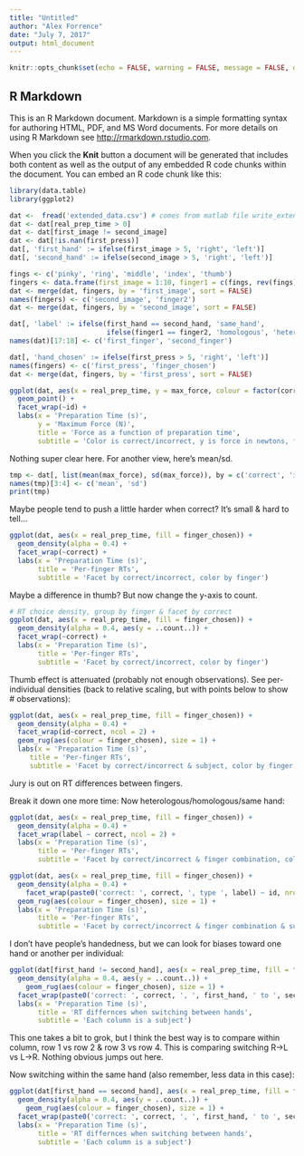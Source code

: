 ```yaml
---
title: "Untitled"
author: "Alex Forrence"
date: "July 7, 2017"
output: html_document
---
```


```r
knitr::opts_chunk$set(echo = FALSE, warning = FALSE, message = FALSE, dev='svg')
```

## R Markdown

This is an R Markdown document. Markdown is a simple formatting syntax for authoring HTML, PDF, and MS Word documents. For more details on using R Markdown see <http://rmarkdown.rstudio.com>.

When you click the **Knit** button a document will be generated that includes both content as well as the output of any embedded R code chunks within the document. You can embed an R code chunk like this:

```r
library(data.table)
library(ggplot2)

dat <-  fread('extended_data.csv') # comes from matlab file write_extended_data.m
dat <- dat[real_prep_time > 0]
dat <- dat[first_image != second_image]
dat <- dat[!is.nan(first_press)]
dat[, 'first_hand' := ifelse(first_image > 5, 'right', 'left')]
dat[, 'second_hand' := ifelse(second_image > 5, 'right', 'left')]

fings <- c('pinky', 'ring', 'middle', 'index', 'thumb')
fingers <- data.frame(first_image = 1:10, finger1 = c(fings, rev(fings)))
dat <- merge(dat, fingers, by = 'first_image', sort = FALSE)
names(fingers) <- c('second_image', 'finger2')
dat <- merge(dat, fingers, by = 'second_image', sort = FALSE)

dat[, 'label' := ifelse(first_hand == second_hand, 'same_hand',
                        ifelse(finger1 == finger2, 'homologous', 'heterologous'))]
names(dat)[17:18] <- c('first_finger', 'second_finger')

dat[, 'hand_chosen' := ifelse(first_press > 5, 'right', 'left')]
names(fingers) <- c('first_press', 'finger_chosen')
dat <- merge(dat, fingers, by = 'first_press', sort = FALSE)

```

```r

ggplot(dat, aes(x = real_prep_time, y = max_force, colour = factor(correct))) + 
  geom_point() + 
  facet_wrap(~id) +
  labs(x = 'Preparation Time (s)',
       y = 'Maximum Force (N)',
       title = 'Force as a function of preparation time',
       subtitle = 'Color is correct/incorrect, y is force in newtons, facetted by subject')
```

Nothing super clear here. For another view, here's mean/sd.
```r
tmp <- dat[, list(mean(max_force), sd(max_force)), by = c('correct', 'id')]
names(tmp)[3:4] <- c('mean', 'sd')
print(tmp)
```

Maybe people tend to push a little harder when correct? It's small & hard to tell...

```r
ggplot(dat, aes(x = real_prep_time, fill = finger_chosen)) + 
  geom_density(alpha = 0.4) + 
  facet_wrap(~correct) +
  labs(x = 'Preparation Time (s)', 
       title = 'Per-finger RTs',
       subtitle = 'Facet by correct/incorrect, color by finger')
```

Maybe a difference in thumb? But now change the y-axis to count.

```r
# RT choice density, group by finger & facet by correct
ggplot(dat, aes(x = real_prep_time, fill = finger_chosen)) + 
  geom_density(alpha = 0.4, aes(y = ..count..)) + 
  facet_wrap(~correct) +
  labs(x = 'Preparation Time (s)', 
       title = 'Per-finger RTs',
       subtitle = 'Facet by correct/incorrect, color by finger')
```

Thumb effect is attenuated (probably not enough observations). See per-individual densities (back to relative scaling, but with points below to show # observations):


```r
ggplot(dat, aes(x = real_prep_time, fill = finger_chosen)) + 
  geom_density(alpha = 0.4) + 
  facet_wrap(id~correct, ncol = 2) +
  geom_rug(aes(colour = finger_chosen), size = 1) +
  labs(x = 'Preparation Time (s)', 
     title = 'Per-finger RTs',
     subtitle = 'Facet by correct/incorrect & subject, color by finger')
```

Jury is out on RT differences between fingers.

Break it down one more time: Now heterologous/homologous/same hand:

```r
ggplot(dat, aes(x = real_prep_time, fill = finger_chosen)) + 
  geom_density(alpha = 0.4) + 
  facet_wrap(label ~ correct, ncol = 2) +
  labs(x = 'Preparation Time (s)', 
       title = 'Per-finger RTs',
       subtitle = 'Facet by correct/incorrect & finger combination, color by finger')
```

```r
ggplot(dat, aes(x = real_prep_time, fill = finger_chosen)) + 
  geom_density(alpha = 0.4) + 
    facet_wrap(paste0('correct: ', correct, ', type ', label) ~ id, nrow = 6) +
  geom_rug(aes(colour = finger_chosen), size = 1) +
  labs(x = 'Preparation Time (s)', 
       title = 'Per-finger RTs',
       subtitle = 'Facet by correct/incorrect & finger combination & subject, color by finger')
```


I don't have people's handedness, but we can look for biases toward one hand or another per individual:

```r
ggplot(dat[first_hand != second_hand], aes(x = real_prep_time, fill = finger_chosen)) + 
  geom_density(alpha = 0.4, aes(y = ..count..)) + 
    geom_rug(aes(colour = finger_chosen), size = 1) +
  facet_wrap(paste0('correct: ', correct, ', ', first_hand, ' to ', second_hand) ~ id, nrow = 4) +
  labs(x = 'Preparation Time (s)', 
       title = 'RT differnces when switching between hands',
       subtitle = 'Each column is a subject')
```


This one takes a bit to grok, but I think the best way is to compare within column, row 1 vs row 2 & row 3 vs row 4. This is comparing switching R->L vs L->R. Nothing obvious jumps out here.

Now switching within the same hand (also remember, less data in this case):

```r
ggplot(dat[first_hand == second_hand], aes(x = real_prep_time, fill = finger_chosen)) + 
  geom_density(alpha = 0.4, aes(y = ..count..)) + 
    geom_rug(aes(colour = finger_chosen), size = 1) +
  facet_wrap(paste0('correct: ', correct, ', ', first_hand, ' to ', second_hand) ~ id, nrow = 4) +
  labs(x = 'Preparation Time (s)', 
       title = 'RT differnces when switching between hands',
       subtitle = 'Each column is a subject')
```

